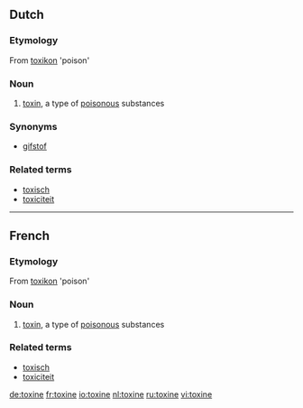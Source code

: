 ==Dutch==

===Etymology===   
From {{AGr.}} [[toxikon]] 'poison' 

===Noun===
{{nl-noun|toxines|toxinetje}}

# [[toxin]], a type of [[poisonous]] substances

===Synonyms===
* [[gifstof]]

===Related terms===
* [[toxisch]]
* [[toxiciteit]]

----

==French==

===Etymology===   
From {{AGr.}} [[toxikon]] 'poison' 

===Noun===
{{fr-noun|f}}

# [[toxin]], a type of [[poisonous]] substances

===Related terms===
* [[toxisch]]
* [[toxiciteit]]

[[de:toxine]]
[[fr:toxine]]
[[io:toxine]]
[[nl:toxine]]
[[ru:toxine]]
[[vi:toxine]]